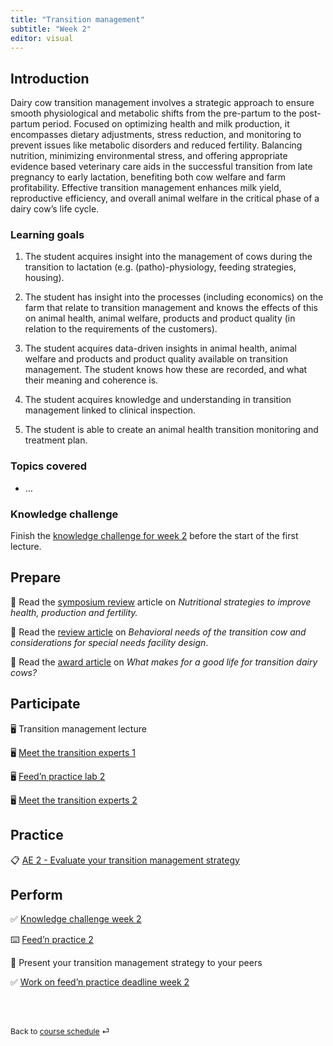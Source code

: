 ```yaml
---
title: "Transition management"
subtitle: "Week 2"
editor: visual
---
```


## Introduction

Dairy cow transition management involves a strategic approach to ensure smooth physiological and metabolic shifts from the pre-partum to the post-partum period. Focused on optimizing health and milk production, it encompasses dietary adjustments, stress reduction, and monitoring to prevent issues like metabolic disorders and reduced fertility. Balancing nutrition, minimizing environmental stress, and offering appropriate evidence based veterinary care aids in the successful transition from late pregnancy to early lactation, benefiting both cow welfare and farm profitability. Effective transition management enhances milk yield, reproductive efficiency, and overall animal welfare in the critical phase of a dairy cow's life cycle.

### Learning goals

1.  The student acquires insight into the management of cows during the transition to lactation (e.g. (patho)-physiology, feeding strategies, housing).

2.  The student has insight into the processes (including economics) on the farm that relate to transition management and knows the effects of this on animal health, animal welfare, products and product quality (in relation to the requirements of the customers).

3.  The student acquires data-driven insights in animal health, animal welfare and products and product quality available on transition management. The student knows how these are recorded, and what their meaning and coherence is.

4.  The student acquires knowledge and understanding in transition management linked to clinical inspection.

5.  The student is able to create an animal health transition monitoring and treatment plan.

### Topics covered

-   ...

### Knowledge challenge

Finish the [knowledge challenge for week 2](https://forms.office.com/e/PpVW2HdWKx) before the start of the first lecture.

## Prepare

📖 Read the [symposium review](https://doi.org/10.3168/jds.2019-17271) article on *Nutritional strategies to improve health, production and fertility.*

📖 Read the [review article](https://doi.org/10.1016/j.cvfa.2004.06.011) on *Behavioral needs of the transition cow and considerations for special needs facility design*.

📖 Read the [award article](https://doi.org/10.3168/jds.2022-23194) on *What makes for a good life for transition dairy cows?*

## Participate

🖥️ Transition management lecture

🖥️ [Meet the transition experts 1](/slides/lec-1.html)

🖥️ [Feed'n practice lab 2](/_slides/lab-0.html)

🖥️ [Meet the transition experts 2](/slides/lec-1.html)

## Practice

📋 [AE 2 - Evaluate your transition management strategy](/ae/ae-0-movies.html)

## Perform

✅ [Knowledge challenge week 2](https://forms.office.com/e/xw8hTUTctq)

⌨️ [Feed'n practice 2](/labs/lab-2.html)

📂 Present your transition management strategy to your peers

✅ [Work on feed'n practice deadline week 2](https://forms.office.com/e/xw8hTUTctq)

<br><br>

::: {style="font-size: 0.875em;"}
Back to [course schedule](/ "Course schedule") ⏎
:::
